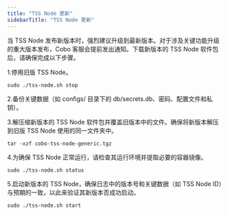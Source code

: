 ```yaml
---
title: "TSS Node 更新"
sidebarTitle: "TSS Node 更新"
---
```

当 TSS Node 发布新版本时，强烈建议升级到最新版本。对于涉及关键功能升级的重大版本发布，Cobo 客服会提前发出通知。下载新版本的 TSS Node 软件包后，请确保完成以下步骤。

1.停用旧版 TSS Node。 

```
sudo ./tss-node.sh stop
```

2.备份关键数据（如 configs/ 目录下的 db/secrets.db、密码、配置文件和私钥）。

3.解压缩新版本的 TSS Node 软件包并覆盖旧版本中的文件。确保将新版本解压到旧版 TSS Node 使用的同一文件夹中。 

```
tar -xzf cobo-tss-node-generic.tgz
```

4.为确保 TSS Node 正常运行，请检查其运行环境并提取必要的容器镜像。

```
sudo ./tss-node.sh status
```

5.启动新版本的 TSS Node，确保日志中的版本号和关键数据（如 TSS Node ID）与预期的一致，以此来验证其新版本否成功启动。

```
sudo ./tss-node.sh start
```

